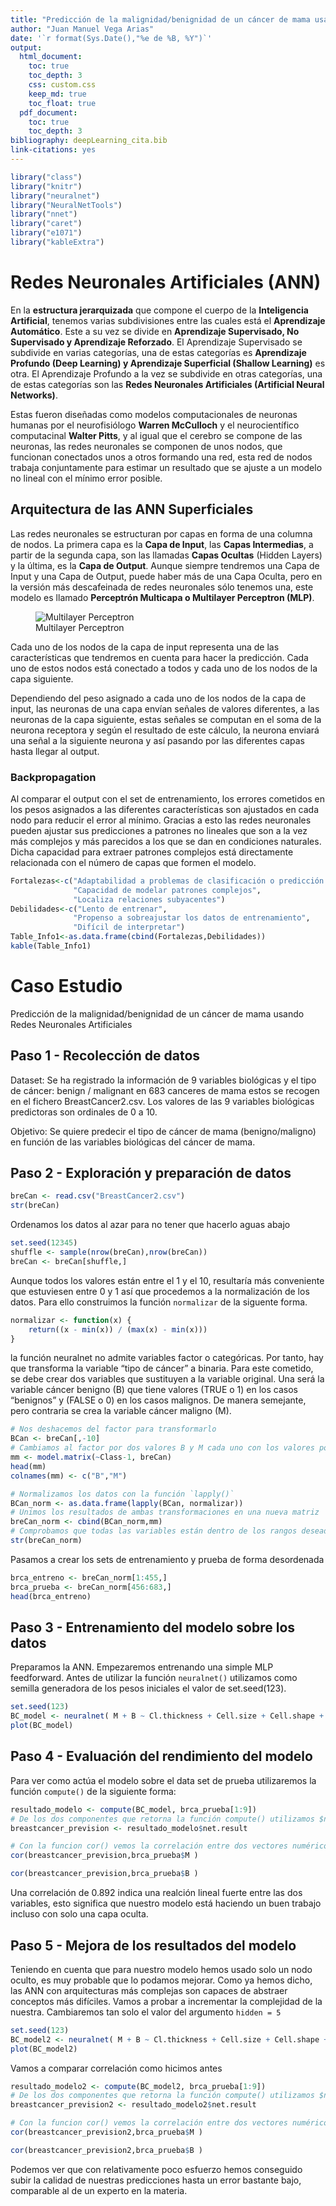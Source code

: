 ```yaml
---
title: "Predicción de la malignidad/benignidad de un cáncer de mama usando Redes Neuronales Artificiales (ANN)"
author: "Juan Manuel Vega Arias"
date: '`r format(Sys.Date(),"%e de %B, %Y")`'
output:
  html_document:
    toc: true
    toc_depth: 3
    css: custom.css
    keep_md: true
    toc_float: true
  pdf_document:
    toc: true
    toc_depth: 3
bibliography: deepLearning_cita.bib
link-citations: yes
---
```

```r
library("class")
library("knitr")
library("neuralnet")
library("NeuralNetTools")
library("nnet")
library("caret")
library("e1071")
library("kableExtra")
```


# Redes Neuronales Artificiales (ANN)

En la **estructura jerarquizada** que compone el cuerpo de la **Inteligencia Artificial**, tenemos varias subdivisiones entre las cuales está el **Aprendizaje Automático**. Este a su vez se divide en **Aprendizaje Supervisado, No Supervisado y Aprendizaje Reforzado**. El Aprendizaje Supervisado se subdivide en varias categorías, una de estas categorías es **Aprendizaje Profundo (Deep Learning) y Aprendizaje Superficial (Shallow Learning)** es otra. El Aprendizaje Profundo a la vez se subdivide en otras categorías, una de estas categorías son las **Redes Neuronales Artificiales (Artificial Neural Networks)**. 

Estas fueron diseñadas como modelos computacionales de neuronas humanas por el neurofisiólogo **Warren McCulloch** y el neurocientífico computacinal **Walter Pitts**, y al igual que el cerebro se compone de las neuronas, las redes neuronales se componen de unos nodos, que funcionan conectados unos a otros formando una red, esta red de nodos trabaja conjuntamente para estimar un resultado que se ajuste a un modelo no lineal con el mínimo error posible. 

## Arquitectura de las ANN Superficiales
Las redes neuronales se estructuran por capas en forma de una columna de nodos. La primera capa es la **Capa de Input**, las **Capas Intermedias**, a partir de la segunda capa, son las llamadas **Capas Ocultas** (Hidden Layers) y la última, es la **Capa de Output**. Aunque siempre tendremos una Capa de Input y una Capa de Output, puede haber más de una Capa Oculta, pero en la versión más descafeinada de redes neuronales sólo tenemos una, este modelo es llamado **Perceptrón Multicapa o Multilayer Perceptron (MLP)**.

![Multilayer Perceptron](https://upload.wikimedia.org/wikipedia/commons/6/64/RedNeuronalArtificial.png)

Cada uno de los nodos de la capa de input representa una de las características que tendremos en cuenta para hacer la predicción. Cada uno de estos nodos está conectado a todos y cada uno de los nodos de la capa siguiente.  

Dependiendo del peso asignado a cada uno de los nodos de la capa de input, las neuronas de una capa envían señales de valores diferentes, a las neuronas de la capa siguiente, estas señales se computan en el soma de la neurona receptora y según el resultado de este cálculo, la neurona enviará una señal a la siguiente neurona y así pasando por las diferentes capas hasta llegar al output. 

### Backpropagation
Al comparar el output con el set de entrenamiento, los errores cometidos en los pesos asignados a las diferentes características son ajustados en cada nodo para reducir el error al mínimo. Gracias a esto las redes neuronales pueden ajustar sus predicciones a patrones no lineales que son a la vez más complejos y más parecidos a los que se dan en condiciones naturales. Dicha capacidad para extraer patrones complejos está directamente relacionada con el número de capas que formen el modelo.


```r
Fortalezas<-c("Adaptabilidad a problemas de clasificación o predicción numérica",
              "Capacidad de modelar patrones complejos",
              "Localiza relaciones subyacentes")
Debilidades<-c("Lento de entrenar",
              "Propenso a sobreajustar los datos de entrenamiento",
              "Difícil de interpretar")
Table_Info1<-as.data.frame(cbind(Fortalezas,Debilidades))
kable(Table_Info1)
```


# Caso Estudio

Predicción de la malignidad/benignidad de un cáncer de mama usando Redes Neuronales Artificiales

## Paso 1 - Recolección de datos

Dataset:
Se ha registrado la información de 9 variables biológicas y el tipo de cáncer: benign / malignant en 683 canceres de mama estos se recogen en el fichero BreastCancer2.csv. Los valores de las 9 variables biológicas predictoras son ordinales de 0 a 10. 

Objetivo:
Se quiere predecir el tipo de cáncer de mama (benigno/maligno) en función de las variables biológicas del cáncer de mama.

## Paso 2 - Exploración y preparación de datos

```r
breCan <- read.csv("BreastCancer2.csv")
str(breCan)
```
Ordenamos los datos al azar para no tener que hacerlo aguas abajo

```r
set.seed(12345)
shuffle <- sample(nrow(breCan),nrow(breCan))
breCan <- breCan[shuffle,]
```


 Aunque todos los valores están entre el 1 y el 10, resultaría más conveniente que estuviesen entre 0 y 1 así que procedemos a la normalización de los datos. Para ello construimos la función `normalizar` de la siguente forma.
```r
normalizar <- function(x) {
    return((x - min(x)) / (max(x) - min(x)))
}
```

la función neuralnet no admite variables factor o categóricas. Por tanto, hay que transforma la variable “tipo de cáncer” a binaria. Para este cometido, se debe crear dos variables que sustituyen a la variable original. Una será la variable cáncer benigno (B) que tiene valores (TRUE o 1) en los casos “benignos” y (FALSE o 0) en los casos malignos. De manera semejante, pero contraria se crea la variable cáncer maligno (M). 
```r
# Nos deshacemos del factor para transformarlo
BCan <- breCan[,-10]
# Cambiamos al factor por dos valores B y M cada uno con los valores posibles 0 y 1
mm <- model.matrix(~Class-1, breCan)
head(mm)
colnames(mm) <- c("B","M")

# Normalizamos los datos con la función `lapply()`
BCan_norm <- as.data.frame(lapply(BCan, normalizar))
# Unimos los resultados de ambas transformaciones en una nueva matriz
breCan_norm <- cbind(BCan_norm,mm)
# Comprobamos que todas las variables están dentro de los rangos deseados
str(breCan_norm)
```

Pasamos a crear los sets de entrenamiento y prueba de forma desordenada
```r
brca_entreno <- breCan_norm[1:455,]
brca_prueba <- breCan_norm[456:683,]
head(brca_entreno)
```
## Paso 3 - Entrenamiento del modelo sobre los datos

Preparamos la ANN. Empezaremos entrenando una simple MLP feedforward. Antes de utilizar la función `neuralnet()` utilizamos como semilla generadora de los pesos iniciales el valor de set.seed(123).
```r
set.seed(123)
BC_model <- neuralnet( M + B ~ Cl.thickness + Cell.size + Cell.shape + Marg.adhesion + Epith.c.size + Bare.nuclei + Bl.cromatin + Normal.nucleoli + Mitoses, data = brca_entreno, hidden = 1)
plot(BC_model)
```

## Paso 4 - Evaluación del rendimiento del modelo

Para ver como actúa el modelo sobre el data set de prueba utilizaremos la función `compute()` de la siguiente forma:
```r
resultado_modelo <- compute(BC_model, brca_prueba[1:9])
# De los dos componentes que retorna la función compute() utilizamos $net.result que almacena los valores previstos
breastcancer_prevision <- resultado_modelo$net.result

# Con la funcion cor() vemos la correlación entre dos vectores numéricos.
cor(breastcancer_prevision,brca_prueba$M )

cor(breastcancer_prevision,brca_prueba$B )
```

Una correlación de 0.892 indica una realción lineal fuerte entre las dos variables, esto significa que nuestro modelo está haciendo un buen trabajo incluso con solo una capa oculta.

## Paso 5 - Mejora de los resultados del modelo

Teniendo en cuenta que para nuestro modelo hemos usado solo un nodo oculto, es muy probable que lo podamos mejorar.
Como ya hemos dicho, las ANN con arquitecturas más complejas son capaces de abstraer conceptos más difíciles. Vamos a probar a incrementar la complejidad de la nuestra. Cambiaremos tan solo el valor del argumento `hidden = 5` 

```r
set.seed(123)
BC_model2 <- neuralnet( M + B ~ Cl.thickness + Cell.size + Cell.shape + Marg.adhesion + Epith.c.size + Bare.nuclei + Bl.cromatin + Normal.nucleoli + Mitoses, data = brca_entreno, hidden = 3)
plot(BC_model2)
```

Vamos a comparar correlación como hicimos antes
```r
resultado_modelo2 <- compute(BC_model2, brca_prueba[1:9])
# De los dos componentes que retorna la función compute() utilizamos $net.result que almacena los valores previstos
breastcancer_prevision2 <- resultado_modelo2$net.result

# Con la funcion cor() vemos la correlación entre dos vectores numéricos.
cor(breastcancer_prevision2,brca_prueba$M )

cor(breastcancer_prevision2,brca_prueba$B )


```
Podemos ver que con relativamente poco esfuerzo hemos conseguido subir la calidad de nuestras predicciones hasta un error bastante bajo, comparable al de un experto en la materia.




